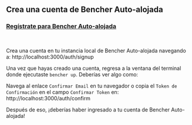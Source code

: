 
## Crea una cuenta de Bencher Auto-alojada

<h3><a href="http://localhost:3000/auth/signup" target="_blank">Regístrate para Bencher Auto-alojada</a></h3>
<br />

Crea una cuenta en tu instancia local de Bencher Auto-alojada navegando a: http://localhost:3000/auth/signup

Una vez que hayas creado una cuenta, regresa a la ventana del terminal donde ejecutaste `bencher up`.
Deberías ver algo como:

<DockerSignupOutput />

Navega al enlace `Confirmar Email` en tu navegador o copia el `Token de Confirmación` en el campo `Confirmar Token` en: http://localhost:3000/auth/confirm

Después de eso, ¡deberías haber ingresado a tu cuenta de Bencher Auto-alojada!